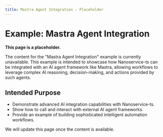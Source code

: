 ```yaml
---
title: Mastra Agent Integration - Placeholder
---
```


# Example: Mastra Agent Integration

**This page is a placeholder.**

The content for the "Mastra Agent Integration" example is currently unavailable. This example is intended to showcase how Nanoservice-ts can be integrated with an AI agent framework like Mastra, allowing workflows to leverage complex AI reasoning, decision-making, and actions provided by such agents.

## Intended Purpose

*   Demonstrate advanced AI integration capabilities with Nanoservice-ts.
*   Show how to call and interact with external AI agent frameworks.
*   Provide an example of building sophisticated intelligent automation workflows.

We will update this page once the content is available.
